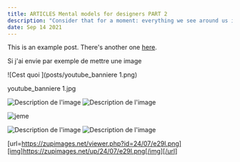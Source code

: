 ```yaml
---
title: ARTICLES Mental models for designers PART 2
description: "Consider that for a moment: everything we see around us is assumed to have had a cause and is contingent upon."
date: Sep 14 2021
---
```


This is an example post. There's another one [here](/posts/example-post).


Si j'ai envie par exemple de mettre une image 



![Cest quoi ](posts/youtube_banniere 1.png)


 youtube_banniere 1.jpg

<img src="https://zupimages.net/viewer.php?id=24/07/e29l.png" alt="Description de l'image">

<img src="posts/youtube_banniere 1.png" alt="Description de l'image">

![jeme](/home/xkm/Téléchargements/arbre.png)


<img src="https://zupimages.net/viewer.php?id=24/07/e29l.png)" alt="Description de l'image">

<img src="https://zupimages.net/up/24/07/e29l.png)" alt="Description de l'image">

[url=https://zupimages.net/viewer.php?id=24/07/e29l.png][img]https://zupimages.net/up/24/07/e29l.png[/img][/url]

<a href="https://zupimages.net/viewer.php?id=24/07/e29l.png"><img src="https://zupimages.net/up/24/07/e29l.png" alt="" /></a>
